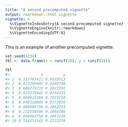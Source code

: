 ```yaml
---
title: "A second precomputed vignette"
output: rmarkdown::html_vignette
vignette: >
  %\VignetteIndexEntry{A second precomputed vignette}
  %\VignetteEngine{knitr::rmarkdown}
  %\VignetteEncoding{UTF-8}
---
```


<!-- precompute2.Rmd is generated from precompute2.Rmd.orig Please edit that file -->




This is an example of another precomputed vignette:


```r
set.seed(1234)
tbl <- data.frame(x = runif(10), y = runif(10))

tbl
#>              x         y
#> 1  0.113703411 0.6935913
#> 2  0.622299405 0.5449748
#> 3  0.609274733 0.2827336
#> 4  0.623379442 0.9234335
#> 5  0.860915384 0.2923158
#> 6  0.640310605 0.8372956
#> 7  0.009495756 0.2862233
#> 8  0.232550506 0.2668208
#> 9  0.666083758 0.1867228
#> 10 0.514251141 0.2322259
```
